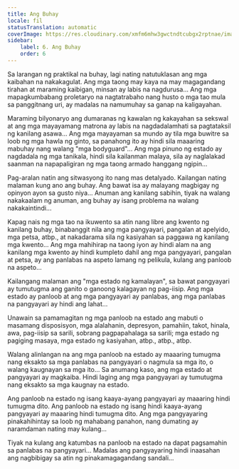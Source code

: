 ```yaml
---
title: Ang Buhay
locale: fil
statusTranslation: automatic
coverImage: https://res.cloudinary.com/xmfm6mhw3gwctndtcubgx2rptnae/image/upload/v1740468922/small_cover_tratado_de_psicologia_revolucionaria_a4c0dca4e0.webp
sidebar:
    label: 6. Ang Buhay
    order: 6
---
```

Sa larangan ng praktikal na buhay, lagi nating natutuklasan ang mga kaibahan na nakakagulat. Ang mga taong may kaya na may magagandang tirahan at maraming kaibigan, minsan ay labis na nagdurusa... Ang mga mapagkumbabang proletaryo na nagtatrabaho nang husto o mga tao mula sa panggitnang uri, ay madalas na namumuhay sa ganap na kaligayahan.

Maraming bilyonaryo ang dumaranas ng kawalan ng kakayahan sa sekswal at ang mga mayayamang matrona ay labis na nagdadalamhati sa pagtataksil ng kanilang asawa... Ang mga mayayaman sa mundo ay tila mga buwitre sa loob ng mga hawla ng ginto, sa panahong ito ay hindi sila maaaring mabuhay nang walang "mga bodyguard"... Ang mga pinuno ng estado ay nagdadala ng mga tanikala, hindi sila kailanman malaya, sila ay naglalakad saanman na napapaligiran ng mga taong armado hanggang ngipin...

Pag-aralan natin ang sitwasyong ito nang mas detalyado. Kailangan nating malaman kung ano ang buhay. Ang bawat isa ay malayang magbigay ng opinyon ayon sa gusto niya... Anuman ang kanilang sabihin, tiyak na walang nakakaalam ng anuman, ang buhay ay isang problema na walang nakakaintindi...

Kapag nais ng mga tao na ikuwento sa atin nang libre ang kwento ng kanilang buhay, binabanggit nila ang mga pangyayari, pangalan at apelyido, mga petsa, atbp., at nakadarama sila ng kasiyahan sa paggawa ng kanilang mga kwento... Ang mga mahihirap na taong iyon ay hindi alam na ang kanilang mga kwento ay hindi kumpleto dahil ang mga pangyayari, pangalan at petsa, ay ang panlabas na aspeto lamang ng pelikula, kulang ang panloob na aspeto...

Kailangang malaman ang "mga estado ng kamalayan", sa bawat pangyayari ay tumutugma ang ganito o ganoong kalagayan ng pag-iisip. Ang mga estado ay panloob at ang mga pangyayari ay panlabas, ang mga panlabas na pangyayari ay hindi ang lahat...

Unawain sa pamamagitan ng mga panloob na estado ang mabuti o masamang disposisyon, mga alalahanin, depresyon, pamahiin, takot, hinala, awa, pag-iisip sa sarili, sobrang pagpapahalaga sa sarili; mga estado ng pagiging masaya, mga estado ng kasiyahan, atbp., atbp., atbp.

Walang alinlangan na ang mga panloob na estado ay maaaring tumugma nang eksakto sa mga panlabas na pangyayari o nagmula sa mga ito, o walang kaugnayan sa mga ito... Sa anumang kaso, ang mga estado at pangyayari ay magkaiba. Hindi laging ang mga pangyayari ay tumutugma nang eksakto sa mga kaugnay na estado.

Ang panloob na estado ng isang kaaya-ayang pangyayari ay maaaring hindi tumugma dito. Ang panloob na estado ng isang hindi kaaya-ayang pangyayari ay maaaring hindi tumugma dito. Ang mga pangyayaring pinakahihintay sa loob ng mahabang panahon, nang dumating ay naramdaman nating may kulang...

Tiyak na kulang ang katumbas na panloob na estado na dapat pagsamahin sa panlabas na pangyayari... Madalas ang pangyayaring hindi inaasahan ang nagbibigay sa atin ng pinakamagagandang sandali...

